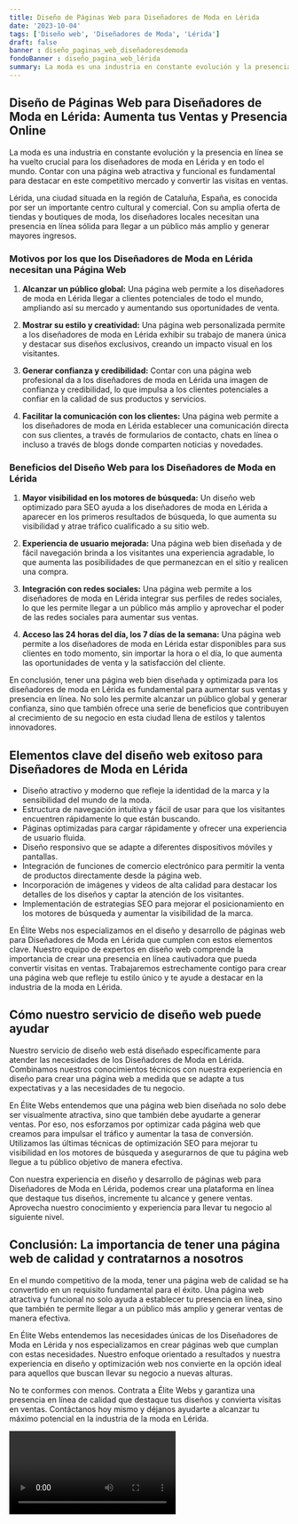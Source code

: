 ```yaml
---
title: Diseño de Páginas Web para Diseñadores de Moda en Lérida
date: '2023-10-04'
tags: ['Diseño web', 'Diseñadores de Moda', 'Lérida']
draft: false
banner : diseño_paginas_web_diseñadoresdemoda
fondoBanner : diseño_pagina_web_lérida
summary: La moda es una industria en constante evolución y la presencia en línea se ha vuelto crucial para los diseñadores de moda en Lérida y en todo el mundo. Contar con una página web atractiva y funcional es fundamental para destacar en este competitivo mercado y convertir las visitas en ventas.
---
```


## Diseño de Páginas Web para Diseñadores de Moda en Lérida: Aumenta tus Ventas y Presencia Online

La moda es una industria en constante evolución y la presencia en línea se ha vuelto crucial para los diseñadores de moda en Lérida y en todo el mundo. Contar con una página web atractiva y funcional es fundamental para destacar en este competitivo mercado y convertir las visitas en ventas.

Lérida, una ciudad situada en la región de Cataluña, España, es conocida por ser un importante centro cultural y comercial. Con su amplia oferta de tiendas y boutiques de moda, los diseñadores locales necesitan una presencia en línea sólida para llegar a un público más amplio y generar mayores ingresos.

### Motivos por los que los Diseñadores de Moda en Lérida necesitan una Página Web

1. **Alcanzar un público global:** Una página web permite a los diseñadores de moda en Lérida llegar a clientes potenciales de todo el mundo, ampliando así su mercado y aumentando sus oportunidades de venta.

2. **Mostrar su estilo y creatividad:** Una página web personalizada permite a los diseñadores de moda en Lérida exhibir su trabajo de manera única y destacar sus diseños exclusivos, creando un impacto visual en los visitantes.

3. **Generar confianza y credibilidad:** Contar con una página web profesional da a los diseñadores de moda en Lérida una imagen de confianza y credibilidad, lo que impulsa a los clientes potenciales a confiar en la calidad de sus productos y servicios.

4. **Facilitar la comunicación con los clientes:** Una página web permite a los diseñadores de moda en Lérida establecer una comunicación directa con sus clientes, a través de formularios de contacto, chats en línea o incluso a través de blogs donde comparten noticias y novedades.

### Beneficios del Diseño Web para los Diseñadores de Moda en Lérida

1. **Mayor visibilidad en los motores de búsqueda:** Un diseño web optimizado para SEO ayuda a los diseñadores de moda en Lérida a aparecer en los primeros resultados de búsqueda, lo que aumenta su visibilidad y atrae tráfico cualificado a su sitio web.

2. **Experiencia de usuario mejorada:** Una página web bien diseñada y de fácil navegación brinda a los visitantes una experiencia agradable, lo que aumenta las posibilidades de que permanezcan en el sitio y realicen una compra.

3. **Integración con redes sociales:** Una página web permite a los diseñadores de moda en Lérida integrar sus perfiles de redes sociales, lo que les permite llegar a un público más amplio y aprovechar el poder de las redes sociales para aumentar sus ventas.

4. **Acceso las 24 horas del día, los 7 días de la semana:** Una página web permite a los diseñadores de moda en Lérida estar disponibles para sus clientes en todo momento, sin importar la hora o el día, lo que aumenta las oportunidades de venta y la satisfacción del cliente.

En conclusión, tener una página web bien diseñada y optimizada para los diseñadores de moda en Lérida es fundamental para aumentar sus ventas y presencia en línea. No solo les permite alcanzar un público global y generar confianza, sino que también ofrece una serie de beneficios que contribuyen al crecimiento de su negocio en esta ciudad llena de estilos y talentos innovadores.

<GifSeo />

<Cta />

## Elementos clave del diseño web exitoso para Diseñadores de Moda en Lérida

- Diseño atractivo y moderno que refleje la identidad de la marca y la sensibilidad del mundo de la moda.
- Estructura de navegación intuitiva y fácil de usar para que los visitantes encuentren rápidamente lo que están buscando.
- Páginas optimizadas para cargar rápidamente y ofrecer una experiencia de usuario fluida.
- Diseño responsivo que se adapte a diferentes dispositivos móviles y pantallas.
- Integración de funciones de comercio electrónico para permitir la venta de productos directamente desde la página web.
- Incorporación de imágenes y videos de alta calidad para destacar los detalles de los diseños y captar la atención de los visitantes.
- Implementación de estrategias SEO para mejorar el posicionamiento en los motores de búsqueda y aumentar la visibilidad de la marca.

En Élite Webs nos especializamos en el diseño y desarrollo de páginas web para Diseñadores de Moda en Lérida que cumplen con estos elementos clave. Nuestro equipo de expertos en diseño web comprende la importancia de crear una presencia en línea cautivadora que pueda convertir visitas en ventas. Trabajaremos estrechamente contigo para crear una página web que refleje tu estilo único y te ayude a destacar en la industria de la moda en Lérida.

## Cómo nuestro servicio de diseño web puede ayudar

Nuestro servicio de diseño web está diseñado específicamente para atender las necesidades de los Diseñadores de Moda en Lérida. Combinamos nuestros conocimientos técnicos con nuestra experiencia en diseño para crear una página web a medida que se adapte a tus expectativas y a las necesidades de tu negocio.

En Élite Webs entendemos que una página web bien diseñada no solo debe ser visualmente atractiva, sino que también debe ayudarte a generar ventas. Por eso, nos esforzamos por optimizar cada página web que creamos para impulsar el tráfico y aumentar la tasa de conversión. Utilizamos las últimas técnicas de optimización SEO para mejorar tu visibilidad en los motores de búsqueda y asegurarnos de que tu página web llegue a tu público objetivo de manera efectiva.

Con nuestra experiencia en diseño y desarrollo de páginas web para Diseñadores de Moda en Lérida, podemos crear una plataforma en línea que destaque tus diseños, incremente tu alcance y genere ventas. Aprovecha nuestro conocimiento y experiencia para llevar tu negocio al siguiente nivel.

## Conclusión: La importancia de tener una página web de calidad y contratarnos a nosotros

En el mundo competitivo de la moda, tener una página web de calidad se ha convertido en un requisito fundamental para el éxito. Una página web atractiva y funcional no solo ayuda a establecer tu presencia en línea, sino que también te permite llegar a un público más amplio y generar ventas de manera efectiva.

En Élite Webs entendemos las necesidades únicas de los Diseñadores de Moda en Lérida y nos especializamos en crear páginas web que cumplan con estas necesidades. Nuestro enfoque orientado a resultados y nuestra experiencia en diseño y optimización web nos convierte en la opción ideal para aquellos que buscan llevar su negocio a nuevas alturas.

No te conformes con menos. Contrata a Élite Webs y garantiza una presencia en línea de calidad que destaque tus diseños y convierta visitas en ventas. Contáctanos hoy mismo y déjanos ayudarte a alcanzar tu máximo potencial en la industria de la moda en Lérida.

<Video />

<CtaBot job='Diseñadores de Moda' city='Lérida'/>

<Gmaps query='Lérida+españa+maps' />